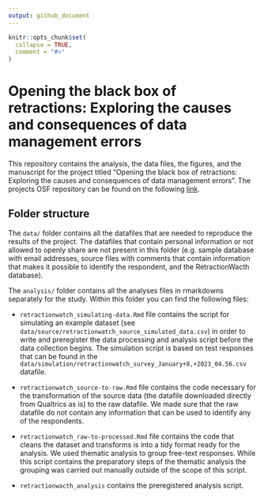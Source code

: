 ```yaml
---
output: github_document
---
```


<!-- README.md is generated from README.Rmd. Please edit that file -->

```r
knitr::opts_chunk$set(
  collapse = TRUE,
  comment = "#>"
)
```

# Opening the black box of retractions: Exploring the causes and consequences of data management errors

<!-- badges: start -->
<!-- badges: end -->

This repository contains the analysis, the data files, the figures, and the manuscript for the project titled “Opening the black box of retractions: Exploring the causes and consequences of data management errors”. The projects OSF repository can be found on the following [link](https://osf.io/v7fc2/).

## Folder structure

The `data/` folder contains all the datafiles that are needed to reproduce the results of the project. The datafiles that contain personal information or not allowed to openly share are not present in this folder (e.g. sample database with email addresses, source files with comments that contain information that makes it possible to identify the respondent, and the RetractionWacth database).

The `analysis/` folder contains all the analyses files in rmarkdowns separately for the study. Within this folder you can find the following files:

* `retractionwatch_simulating-data.Rmd` file contains the script for simulating an example dataset (see  `data/source/retractionwatch_source_simulated_data.csv`) in order to write and preregister the data processing and analysis script before the data collection begins. The simulation script is based on test responses that can be found in the `data/simulation/retractionwatch_survey_January+8,+2023_04.56.csv` datafile.

* `retractionwatch_source-to-raw.Rmd` file contains the code necessary for the transformation of the source data (the datafile downloaded directly from Qualtrics as is) to the raw datafile. We made sure that the raw datafile do not contain any information that can be used to identify any of the respondents.

* `retractionwatch_raw-to-processed.Rmd` file contains the code that cleans the dataset and transforms is into a tidy format ready for the analysis. We used thematic analysis to group free-text responses. While this script contains the preparatory steps of the thematic analysis the grouping was carried out manually outside of the scope of this script.

* `retractionwacth_analysis` contains the preregistered analysis script.

